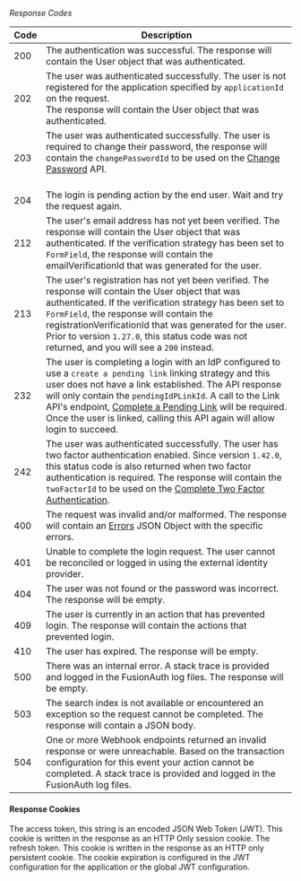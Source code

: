 
_Response Codes_

| Code | Description                                                                                                                                                                                                                                                                                                                                                                                                                                    |
|------|------------------------------------------------------------------------------------------------------------------------------------------------------------------------------------------------------------------------------------------------------------------------------------------------------------------------------------------------------------------------------------------------------------------------------------------------|
| 200  | The authentication was successful. The response will contain the User object that was authenticated.                                                                                                                                                                                                                                                                                                                                           |
| 202  | The user was authenticated successfully. The user is not registered for the application specified by `applicationId` on the request.<br/>The response will contain the User object that was authenticated.                                                                                                                                                                                                                                     |
| 203  | The user was authenticated successfully. The user is required to change their password, the response will contain the `changePasswordId` to be used on the [Change Password](/docs/apis/users#change-a-users-password) API.<br/><JSON title="Example Response JSON" src="login/login-change-password-response.json" /><br/>                                                                                                                     |
| 204  | The login is pending action by the end user. Wait and try the request again.                                                                                                                                                                                                                                                                                                                                                                   |
| 212  | The user's email address has not yet been verified. The response will contain the User object that was authenticated. If the verification strategy has been set to `FormField`, the response will contain the <InlineField>emailVerificationId</InlineField> that was generated for the user.                                                                                                                                                  |
| 213  | The user's registration has not yet been verified. The response will contain the User object that was authenticated. If the verification strategy has been set to `FormField`, the response will contain the <InlineField>registrationVerificationId</InlineField> that was generated for the user.<br/>Prior to version `1.27.0`, this status code was not returned, and you will see a `200` instead.                                        |
| 232  | The user is completing a login with an IdP configured to use a `create a pending link` linking strategy and this user does not have a link established.  The API response will only contain the `pendingIdPLinkId`. A call to the Link API's endpoint, [Complete a Pending Link](/docs/apis/identity-providers/links#complete-a-pending-link) will be required.  Once the user is linked, calling this API again will allow login to succeed.|
| 242  | The user was authenticated successfully. The user has two factor authentication enabled. Since version `1.42.0`, this status code is also returned when two factor authentication is required. The response will contain the `twoFactorId` to be used on the [Complete Two Factor Authentication](/docs/apis/login#complete-multi-factor-authentication).<br/><JSON title="Example Response JSON" src="login/login-two-factor-response.json" /> |
| 400  | The request was invalid and/or malformed. The response will contain an [Errors](/docs/apis/errors) JSON Object with the specific errors.                                                                                                                                                                                                                                                                                                       |
| 401  | Unable to complete the login request. The user cannot be reconciled or logged in using the external identity provider.                                                                                                                                                                                                                                                                                                                         |
| 404  | The user was not found or the password was incorrect. The response will be empty.                                                                                                                                                                                                                                                                                                                                                              |
| 409  | The user is currently in an action that has prevented login. The response will contain the actions that prevented login.<br/><JSON title="Example Response JSON" src="login/login-prevented-response.json" />                                                                                                                                                                                                                                  |
| 410  | The user has expired. The response will be empty.                                                                                                                                                                                                                                                                                                                                                                                              |
| 500  | There was an internal error. A stack trace is provided and logged in the FusionAuth log files. The response will be empty.                                                                                                                                                                                                                                                                                                                     |
| 503  | The search index is not available or encountered an exception so the request cannot be completed. The response will contain a JSON body.                                                                                                                                                                                                                                                                                                       |
| 504  | One or more Webhook endpoints returned an invalid response or were unreachable. Based on the transaction configuration for this event your action cannot be completed. A stack trace is provided and logged in the FusionAuth log files.                                                                                                                                                                                                       |

<UserResponseBody login_response idp_response />

#### Response Cookies

<APIBlock>
  <APIField name="access_token" type="String">
    The access token, this string is an encoded JSON Web Token (JWT). This cookie is written in the response as an HTTP Only session cookie.
  </APIField>
  <APIField name="refresh_token" type="String">
    The refresh token. This cookie is written in the response as an HTTP only persistent cookie. The cookie expiration is configured in the JWT configuration for the application or the global JWT configuration.
  </APIField>
</APIBlock>

